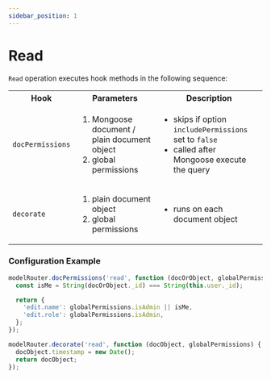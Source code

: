 ```yaml
---
sidebar_position: 1
---
```


# Read

`Read` operation executes hook methods in the following sequence:

<table>
  <tr>
    <th>Hook</th>
    <th>Parameters</th>
    <th>Description</th>
  </tr>
  <tr>
    <td><code>docPermissions</code></td>
    <td>
      <ol>
        <li>Mongoose document / plain document object</li>
        <li>global permissions</li>
      </ol>
    </td>
    <td>
      <ul>
        <li>skips if option <code>includePermissions</code> set to <code>false</code></li>
        <li>called after Mongoose execute the query</li>
      </ul>
    </td>
  </tr>
  <tr>
    <td><code>decorate</code></td>
    <td>
      <ol>
        <li>plain document object</li>
        <li>global permissions</li>
      </ol>
    </td>
    <td>
      <ul>
        <li>runs on each document object</li>
      </ul>
    </td>
  </tr>
</table>

### Configuration Example

```ts
modelRouter.docPermissions('read', function (docOrObject, globalPermissions) {
  const isMe = String(docOrObject._id) === String(this.user._id);

  return {
    'edit.name': globalPermissions.isAdmin || isMe,
    'edit.role': globalPermissions.isAdmin,
  };
});

modelRouter.decorate('read', function (docObject, globalPermissions) {
  docObject.timestamp = new Date();
  return docObject;
});
```
